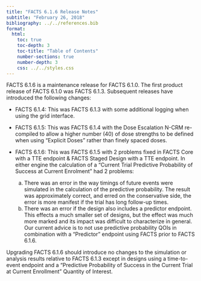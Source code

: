 ```yaml
---
title: "FACTS 6.1.6 Release Notes"
subtitle: "February 26, 2018"
bibliography: ../../references.bib
format: 
  html:
    toc: true
    toc-depth: 3
    toc-title: "Table of Contents"
    number-sections: true
    number-depth: 3
    css: ../../styles.css
---
```


FACTS 6.1.6 is a maintenance release for FACTS 6.1.0. The first product release of FACTS 6.1.0 was FACTS 6.1.3. Subsequent releases have introduced the following changes:

-   FACTS 6.1.4: This was FACTS 6.1.3 with some additional logging when using the grid interface.

-   FACTS 6.1.5: This was FACTS 6.1.4 with the Dose Escalation N-CRM re-compiled to allow a higher number (40) of dose strengths to be defined when using “Explicit Doses” rather than finely spaced doses.

-   FACTS 6.1.6: This was FACTS 6.1.5 with 2 problems fixed in FACTS Core with a TTE endpoint & FACTS Staged Design with a TTE endpoint. In either engine the calculation of a “Current Trial Predictive Probability of Success at Current Enrolment” had 2 problems:

    a)  There was an error in the way timings of future events were simulated in the calculation of the predictive probability. The result was approximately correct, and erred on the conservative side, the error is more manifest if the trial has long follow-up times.
    b)  There was an error if the design also includes a predictor endpoint. This effects a much smaller set of designs, but the effect was much more marked and its impact was difficult to characterize in general. Our current advice is to not use predictive probability QOIs in combination with a "Predictor" endpoint using FACTS prior to FACTS 6.1.6.

Upgrading FACTS 6.1.6 should introduce no changes to the simulation or analysis results relative to FACTS 6.1.3 except in designs using a time-to-event endpoint and a “Predictive Probability of Success in the Current Trial at Current Enrollment” Quantity of Interest.
